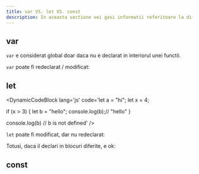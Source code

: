 ```yaml
---
title: var VS. let VS. const
description: In aceasta sectiune vei gasi informatii referitoare la diferenta dintre var, let si const in JavaScript.
---
```



## var

`var` e considerat global doar daca nu e declarat in interiorul unei functii.

<DynamicCodeBlock
  lang='js'
  code='var a = "hi";
    function newFunction() {
        var b = "hello";
    }
    console.log(b); // error: b is not defined'
/>

`var` poate fi redeclarat / modificat:

<DynamicCodeBlock
  lang='js'
  code='var a = "hi";
    var a = "hello";
    //
    var a = "hey hi";
    a = "hello";'
/>

## let

<DynamicCodeBlock
  lang='js'
  code='let a = "hi";
  let x = 4;

if (x > 3) {
let b = "hello";
console.log(b);// "hello"
}

console.log(b) // b is not defined'
/>

`let` poate fi modificat, dar nu redeclarat:

<DynamicCodeBlock
  lang='js'
  code='let a = "hi";
    a = "hello";'
/>

<DynamicCodeBlock
  lang='js'
  code='let a = "hi";
    let a = "hello"; // error: Identifier a has already been declared'
/>

Totusi, daca il declari in blocuri diferite, e ok:

<DynamicCodeBlock
  lang='js'
  code='let a = "hi";
    if (true) {
        let a = "hello";
        console.log(a); // "hello"
    }
    console.log(a); // "hi"'
/>

## const

<DynamicCodeBlock
  lang='js'
  code='const a = "hi";
    a = "hello";// error: Assignment to constant variable.'
/>
